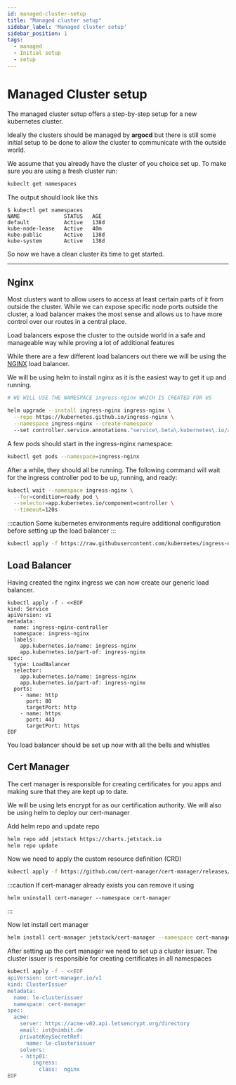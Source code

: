 ```yaml
---
id: managed-cluster-setup
title: "Managed cluster setup"
sidebar_label: 'Managed cluster setup'
sidebar_position: 1
tags:
  - managed
  - Initial setup
  - setup
---
```



# Managed Cluster setup

The managed cluster setup offers a step-by-step setup for a new kubernetes cluster. 

Ideally the clusters should be managed by **argocd** but there is still some initial setup to be done to allow the cluster to communicate with the outside world. 


We assume that you already have the cluster of you choice set up. To make sure you are using a fresh cluster run: 

```sh
kubeclt get namespaces
```

The output should look like this 

```buttonless
$ kubectl get namespaces
NAME              STATUS   AGE
default           Active   138d
kube-node-lease   Active   40m
kube-public       Active   138d
kube-system       Active   138d
```

So now we have a clean cluster its time to get started.

---

## Nginx

Most clusters want to allow users to access at least certain parts of it from outside the cluster. While we can expose specific node ports outside the cluster, a load balancer makes the most sense and allows us to have more control over our routes in a central place. 

Load balancers expose the cluster to the outside world in a safe and manageable way while proving a lot of additional features

While there are a few different load balancers out there we will be using the [NGINX](https://kubernetes.github.io/ingress-nginx/deploy/) load balancer. 

We will be using helm to install nginx as it is the easiest way to get it up and running.

```sh
# WE WILL USE THE NAMESPACE ingress-nginx WHICH IS CREATED FOR US 

helm upgrade --install ingress-nginx ingress-nginx \
  --repo https://kubernetes.github.io/ingress-nginx \
  --namespace ingress-nginx --create-namespace
  --set controller.service.annotations."service\.beta\.kubernetes\.io/azure-load-balancer-health-probe-request-path"=/healthz
```

A few pods should start in the ingress-nginx namespace:
```sh
kubectl get pods --namespace=ingress-nginx
```

After a while, they should all be running. The following command will wait for the ingress controller pod to be up, running, and ready:

```sh
kubectl wait --namespace ingress-nginx \
  --for=condition=ready pod \
  --selector=app.kubernetes.io/component=controller \
  --timeout=120s
```

:::caution
  Some kubernetes environments require additional configuration before setting up the load balancer 
:::

<Tabs>
  <TabItem value="Azure" label="Azure" default>

````sh 
kubectl apply -f https://raw.githubusercontent.com/kubernetes/ingress-nginx/controller-v1.4.0/deploy/static/provider/cloud/deploy.yaml
````
  </TabItem>
</Tabs>

## Load Balancer

Having created the nginx ingress we can now create our generic load balancer.
```
kubectl apply -f - <<EOF
kind: Service
apiVersion: v1
metadata:
  name: ingress-nginx-controller
  namespace: ingress-nginx
  labels:
    app.kubernetes.io/name: ingress-nginx
    app.kubernetes.io/part-of: ingress-nginx
spec:
  type: LoadBalancer
  selector:
    app.kubernetes.io/name: ingress-nginx
    app.kubernetes.io/part-of: ingress-nginx
  ports:
    - name: http
      port: 80
      targetPort: http
    - name: https
      port: 443
      targetPort: https      
EOF

```

You load balancer should be set up now with all the bells and whistles 


## Cert Manager

The cert manager is responsible for creating certificates for you apps and making sure that they are kept up to date. 

We will be using lets encrypt for as our certification authority. 
We will also be using helm to deploy our cert-manager

Add helm repo and update repo
```sh title="Add repo and update repo"
helm repo add jetstack https://charts.jetstack.io
helm repo update
```


Now we need to apply the custom resource definition (CRD)
```sh 
kubectl apply -f https://github.com/cert-manager/cert-manager/releases/download/v1.10.0/cert-manager.crds.yaml
```



:::caution 
If cert-manager already exists you can remove it using 

```
helm uninstall cert-manager --namespace cert-manager
```
:::




Now let install cert manager

```sh 
helm install cert-manager jetstack/cert-manager --namespace cert-manager --version v1.10.0  --create-namespace --set installCRDs=true

```


After setting up the cert manager we need to set up a cluster issuer. 
The cluster issuer is responsible for creating certificates in all namespaces

```sh title="Cluster issuer"
kubectl apply -f - <<EOF
apiVersion: cert-manager.io/v1
kind: ClusterIssuer
metadata:
  name: le-clusterissuer
  namespace: cert-manager
spec:
  acme:
    server: https://acme-v02.api.letsencrypt.org/directory
    email: iot@nimbit.de
    privateKeySecretRef:
      name: le-clusterissuer
    solvers:
    - http01:
        ingress:
          class:  nginx
EOF
         
```
